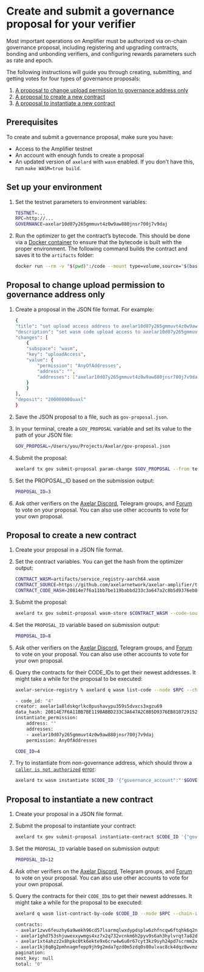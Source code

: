 # Create and submit a governance proposal for your verifier

Most important operations on Amplifier must be authorized via on-chain governance proposal, including registering and upgrading contracts, bonding and unbonding verifiers, and configuring rewards parameters such as rate and epoch.

The following instructions will guide you through creating, submitting, and getting votes for four types of governance proposals:

1. [A proposal to change upload permission to governance address only](/validator/amplifier/verifier-governance-proposal#proposal-to-change-upload-permission-to-governance-address-only)
1. [A proposal to create a new contract](/validator/amplifier/verifier-governance-proposal#proposal-to-create-a-new-contract)
1. [A proposal to instantiate a new contract](/validator/amplifier/verifier-governance-proposal#proposal-to-instantiate-a-new-contract)

## Prerequisites

To create and submit a governance proposal, make sure you have:

- Access to the Amplifier testnet
- An account with enough funds to create a proposal
- An updated version of `axelard` with `wasm` enabled. If you don’t have this, run `make WASM=true build`.

## Set up your environment

1. Set the testnet parameters to environment variables:

    ```bash
    TESTNET=...
    RPC=http://...
    GOVERNANCE=axelar10d07y265gmmuvt4z0w9aw880jnsr700j7v9daj
    ```

1. Run the optimizer to get the contract’s bytecode. This should be done via a [Docker container](https://www.docker.com/) to ensure that the bytecode is built with the proper environment. The following command builds the contract and saves it to the `artifacts` folder:

    ```bash
    docker run --rm -v "$(pwd)":/code --mount type=volume,source="$(basename "$(pwd)")_cache",target=/code/target --mount type=volume,source=registry_cache,target=/usr/local/cargo/registry cosmwasm/workspace-optimizer-arm64:0.12.13
    ```

## Proposal to change upload permission to governance address only

1. Create a proposal in the JSON file format. For example:

    ```bash
    {
    "title": "set upload access address to axelar10d07y265gmmuvt4z0w9aw880jnsr700j7v9daj",
    "description": "set wasm code upload access to axelar10d07y265gmmuvt4z0w9aw880jnsr700j7v9daj",
    "changes": [
        {
        "subspace": "wasm",
        "key": "uploadAccess",
        "value": {
            "permission": "AnyOfAddresses",
            "address": "",
            "addresses": ["axelar10d07y265gmmuvt4z0w9aw880jnsr700j7v9daj"]
        }
        }
    ],
    "deposit": "200000000uaxl"
    }
    ```

1. Save the JSON proposal to a file, such as `gov-proposal.json`.

1. In your terminal, create a `GOV_PROPOSAL` variable and set its value to the path of your JSON file:

    ```bash
    GOV_PROPOSAL=/Users/you/Projects/Axelar/gov-proposal.json
    ```

1. Submit the proposal:

    ```bash
    axelard tx gov submit-proposal param-change $GOV_PROPOSAL --from test --output json --gas auto --gas-adjustment 2 --gas-prices=0.00005$DENOM --node $RPC --chain-id $TESTNET
    ```

1. Set the PROPOSAL_ID based on the submission output:

    ```bash
    PROPOSAL_ID=3
    ```

1. Ask other verifiers on the [Axelar Discord](https://discord.com/invite/axelar), Telegram groups, and [Forum](https://community.axelar.network/) to vote on your proposal. You can also use other accounts to vote for your own proposal.

## Proposal to create a new contract

1. Create your proposal in a JSON file format.

1. Set the contract variables. You can get the hash from the optimizer output:

    ```bash
    CONTRACT_WASM=artifacts/service_registry-aarch64.wasm
    CONTRACT_SOURCE=https://github.com/axelarnetwork/axelar-amplifier/tree/main/contracts/service-registry #fix this
    CONTRACT_CODE_HASH=20814e7f6a11bb7be119babbd233c3a647a2c8b5d9376eb810729152288d225c
    ```

1. Submit the proposal:

    ```bash
    axelard tx gov submit-proposal wasm-store $CONTRACT_WASM --code-source-url $CONTRACT_SOURCE --builder "cosmwasm/workspace-optimizer-arm64:0.12.13" --code-hash $CONTRACT_CODE_HASH --instantiate-anyof-addresses $GOVERNANCE --title "Upload service registry" --description "Upload service registry" --run-as $(axelard keys show -a test) --deposit "200000000uedwin" --from test --output json --gas auto --gas-adjustment 2 --gas-prices=0.00005$DENOM --node $RPC --chain-id $TESTNET
    ```

1. Set the `PROPOSAL_ID` variable based on submission output:

    ```bash
    PROPOSAL_ID=8
    ```

1. Ask other verifiers on the [Axelar Discord](https://discord.com/invite/axelar), Telegram groups, and [Forum](https://community.axelar.network/) to vote on your proposal. You can also use other accounts to vote for your own proposal.

1. Query the contracts for their  CODE_IDs to get their newest addresses. It might take a while for the proposal to be executed:

    ```bash
    axelar-service-registry % axelard q wasm list-code --node $RPC --chain-id $TESTNET
    ```

    ```bash
    - code_id: "4"
    creator: axelar1a8ldskqrlkc0pushavypu359s5dvxcs3xgzu69
    data_hash: 20814E7F6A11BB7BE119BABBD233C3A647A2C8B5D9376EB810729152288D225C
    instantiate_permission:
        address: ""
        addresses:
        - axelar10d07y265gmmuvt4z0w9aw880jnsr700j7v9daj
        permission: AnyOfAddresses
    ```

    ```bash
    CODE_ID=4
    ```

1. Try to instantiate from non-governance address, which should throw a [`caller is not authorized`](https://github.com/axelarnetwork/axelar-amplifier/blob/6fd3612716fc6cf3b421ebe53939a71341731047/packages/router-api/src/error.rs#L18) [error](https://github.com/axelarnetwork/axelar-amplifier/blob/6fd3612716fc6cf3b421ebe53939a71341731047/contracts/coordinator/src/execute.rs#L12):

    ```bash
    axelard tx wasm instantiate $CODE_ID '{"governance_account":"'$GOVERNANCE'"}' --from test --gas auto --gas-adjustment 2 --gas-prices=0.00005$DENOM --node $RPC --chain-id $TESTNET --label service_registry --no-admin
    ```

## Proposal to instantiate a new contract

1. Create your proposal in a JSON file format.

1. Submit the proposal to instantiate your contract:

    ```bash
    axelard tx gov submit-proposal instantiate-contract $CODE_ID '{"governance_account":"'$GOVERNANCE'"}' --label service_registry --no-admin --title "Instantiate service registry" --description "Instantiate service registry" --run-as $(axelard keys show -a test) --deposit "200000000uedwin" --from test --output json --gas auto --gas-adjustment 2 --gas-prices=0.00005$DENOM --node $RPC --chain-id $TESTNET
    ```

1. Set the `PROPOSAL_ID` variable based on submission output:

    ```bash
    PROPOSAL_ID=12
    ```

1. Ask other verifiers on the [Axelar Discord](https://discord.com/invite/axelar), Telegram groups, and [Forum](https://community.axelar.network/) to vote on your proposal. You can also use other accounts to vote for your own proposal.

1. Query the contracts for their  `CODE_ID`s to get their newest addresses. It might take a while for the proposal to be executed:

    ```bash
    axelard q wasm list-contract-by-code $CODE_ID --node $RPC --chain-id $TESTNET
    ```

    ```bash
    contracts:
    - axelar1zwv6feuzhy6a9wekh96cd57lsarmqlwxdypdsplw6zhfncqw6ftqhk6q2n
    - axelar1ghd753shjuwexxywmgs4xz7x2q732vcnkm6h2pyv9s6ah3hylvrqt7a82d
    - axelar1xt4ahzz2x8hpkc0tk6ekte9x6crw4w6u0r67cyt3kz9syh24pd7scrmm2x
    - axelar1kj8q8g2pmhnagmfepp9jh9g2mda7gzd0m5zdq0s08ulvac8ck4dqz8wvmz
    pagination:
    next_key: null
    total: "0"
    ```